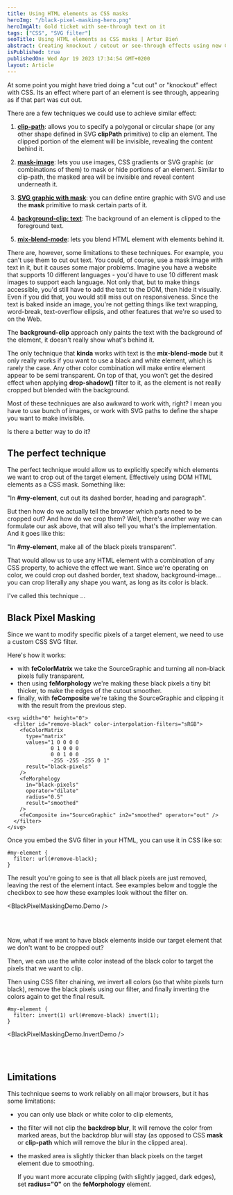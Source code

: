 ```yaml
---
title: Using HTML elements as CSS masks
heroImg: "/black-pixel-masking-hero.png"
heroImgAlt: Gold ticket with see-through text on it
tags: ["CSS", "SVG filter"]
seoTitle: Using HTML elements as CSS masks | Artur Bień
abstract: Creating knockout / cutout or see-through effects using new CSS SVG filter masking technique.
isPublished: true
publishedOn: Wed Apr 19 2023 17:34:54 GMT+0200
layout: Article
---
```


At some point you might have tried doing a "cut out" or "knockout" effect with CSS.
Its an effect where part of an element is see through, appearing as if that
part was cut out.

There are a few techniques we could use to achieve similar effect:

1. [**clip-path**](https://bennettfeely.com/clippy/): allows you to specify a polygonal or circular shape
   (or any other shape defined in SVG **clipPath** primitive) to clip an element.
   The clipped portion of the element will be invisible, revealing the content behind it.

2. [**mask-image**](https://developer.mozilla.org/en-US/docs/Web/CSS/mask-image): lets you use images, CSS gradients or SVG graphic (or combinations of them)
   to mask or hide portions of an element. Similar to clip-path, the masked area will be
   invisible and reveal content underneath it.

3. [**SVG graphic with mask**](https://css-tricks.com/snippets/svg/svg-knockout-text/): you can define entire graphic with SVG and
   use the **mask** primitive to mask certain parts of it.

4. [**background-clip: text**](https://mgearon.com/css/css-background-clip-text/): The background of an element is clipped to the foreground text.

5. [**mix-blend-mode**](https://css-tricks.com/css-techniques-and-effects-for-knockout-text/): lets you blend HTML element with elements behind it.

There are, however, some limitations to these techniques. For example, you can't
use them to cut out text.
You could, of course, use a mask image with text in it, but it causes some major problems.
Imagine you have a website that supports 10 different languages -
you'd have to use 10 different mask images to support each language.
Not only that, but to make things accessible, you'd still have to add the text to the DOM,
then hide it visually.
Even if you did that, you would still miss out on responsiveness. Since the text is baked
inside an image, you're not getting things like text wrapping, word-break,
text-overflow ellipsis, and other features that we're so used to on the Web.

The **background-clip** approach only paints the text with the background of the element,
it doesn't really show what's behind it.

The only technique that **kinda** works with text is the **mix-blend-mode** but it
only really works if you want to use a black and white element, which is rarely the case.
Any other color combination will make entire element appear to be semi transparent.
On top of that, you won't get the desired effect when applying **drop-shadow()** filter to it,
as the element is not really cropped but blended with the background.

Most of these techniques are also awkward to work with, right?
I mean you have to use bunch of images, or work with SVG paths to define the
shape you want to make invisible.

Is there a better way to do it?

## The perfect technique

The perfect technique would allow us to explicitly specify which elements
we want to crop out of the target element. Effectively using DOM HTML elements
as a CSS mask. Something like:

"In **#my-element**, cut out its dashed border, heading and paragraph".

But then how do we actually tell the browser which parts need to be cropped out?
And how do we crop them?
Well, there's another way we can formulate our ask above, that will also
tell you what's the implementation. And it goes like this:

"In **#my-element**, make all of the black pixels transparent".

That would allow us to use any HTML element with a combination of any CSS property,
to achieve the effect we want. Since we're operating on color, we could crop out
dashed border, text shadow, background-image... you can crop literally any shape you want,
as long as its color is black.

I've called this technique ...

## Black Pixel Masking

Since we want to modify specific pixels of a target element,
we need to use a custom CSS SVG filter.

Here's how it works:

- with **feColorMatrix** we take the SourceGraphic and turning all non-black pixels
  fully transparent.
- then using **feMorphology** we're making these black pixels a tiny bit thicker,
  to make the edges of the cutout smoother.
- finally, with **feComposite** we're taking the SourceGraphic and clipping it
  with the result from the previous step.

```
<svg width="0" height="0">
  <filter id="remove-black" color-interpolation-filters="sRGB">
    <feColorMatrix
      type="matrix"
      values="1 0 0 0 0
              0 1 0 0 0
              0 0 1 0 0
              -255 -255 -255 0 1"
      result="black-pixels"
    />
    <feMorphology
      in="black-pixels"
      operator="dilate"
      radius="0.5"
      result="smoothed"
    />
    <feComposite in="SourceGraphic" in2="smoothed" operator="out" />
  </filter>
</svg>
```

Once you embed the SVG filter in your HTML, you can use it in CSS like so:

```
#my-element {
  filter: url(#remove-black);
}
```

The result you're going to see is that all black pixels are just removed,
leaving the rest of the element intact. See examples below and toggle
the checkbox to see how these examples look without the filter on.

<BlackPixelMaskingDemo.Demo />

<br />
<br />

Now, what if we want to have black elements inside
our target element that we don't want to be cropped out?

Then, we can use the white color instead of the black color to
target the pixels that we want to clip.

Then using CSS filter chaining, we invert all colors (so that white pixels turn black),
remove the black pixels using our filter, and finally inverting the colors again
to get the final result.

```
#my-element {
  filter: invert(1) url(#remove-black) invert(1);
}
```

<BlackPixelMaskingDemo.InvertDemo />

<br />
<br />
<Separator />

## Limitations

This technique seems to work reliably on all major browsers, but it has some limitations:

- you can only use black or white color to clip elements,
- the filter will not clip the **backdrop blur**,
  It will remove the color from marked areas, but the backdrop blur will stay
  (as opposed to CSS **mask** or **clip-path** which will remove the blur in the clipped area).
- the masked area is slightly thicker than black pixels on the target element due to
  smoothing.

  If you want more accurate clipping (with slightly jagged, dark edges), set **radius="0"**
  on the **feMorphology** element.
